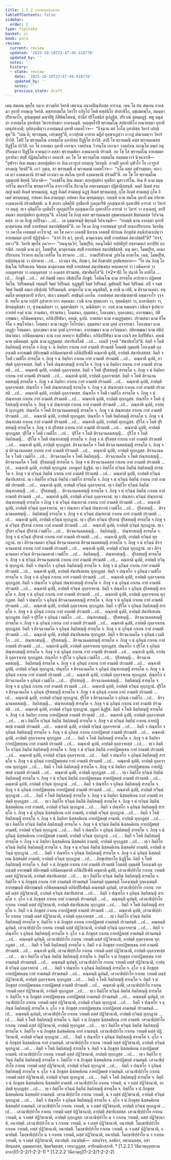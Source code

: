 ```yaml
---
title: 1.2.2 กายสํสคฺคสิกฺขาปท
tableOfContents: false
sidebar:
  order: 2
type: tipitaka
basket: vi
book: para
review:
  current: review
  updated: '2025-10-18T23:47:49.418770'
  updated_by: ''
  notes: ''
  history:
  - state: review
    date: '2025-10-18T23:47:49.418770'
    updated_by: ''
    notes: ''
    previous_state: draft
---
```



<DynamicBreadcrumb />


<ReviewStatus review={frontmatter.review} showDetails={true} />

<HypothesisAnnotation frontmatter={frontmatter} />

<Division number="269" book="para" e="ch" v="1" p="172">

<Paragraph number="993" book="para">
เตน สมเยน พุทฺโธ ภควา สาวตฺถิยํ วิหรติ เชตวเน อนาถปิณฺฑิกสฺส อาราเม. เตน โข ปน สมเยน อายสฺมา อุทายี อรญฺเญ วิหรติ. ตสฺสายสฺมโต วิหาโร อภิรูโป โหติ ทสฺสนีโย ปาสาทิโก, มชฺเฌคพฺโภ, สมนฺตาปริยาคาโร, สุปญฺญตฺตํ มญฺจปีฐํ ภิสิพิพฺโพหนํ, ปานียํ ปริโภชนียํ สูปฏฺฐิตํ, ปริเวณํ สุสมฺมฏฺฐํ. พหู มนุสฺสา อายสฺมโต อุทายิสฺส วิหารเปกฺขกา อาคจฺฉนฺติ.



</Paragraph>

<Paragraph number="994" book="para">
อญฺญตโรปิ พฺราหฺมโณ สปชาปติโก เยนายสฺมา อุทายี เตนุปสงฺกมิ; อุปสงฺกมิตฺวา อายสฺมนฺตํ อุทายิํ เอตทโวจ—  “อิจฺฉาม มยํ โภโต อุทายิสฺส วิหารํ เปกฺขิตุนฺ”ติ. “เตน หิ, พฺราหฺมณ, เปกฺขสฺสู”ติ, อวาปุรณํ อาทาย ฆฏิกํ อุคฺฆาเฏตฺวา กวาฏํ ปณาเมตฺวา วิหารํ ปาวิสิ. โสปิ โข พฺราหฺมโณ อายสฺมโต อุทายิสฺส ปิฏฺฐิโต ปาวิสิ. สาปิ โข พฺราหฺมณี ตสฺส พฺราหฺมณสฺส ปิฏฺฐิโต ปาวิสิ. อถ โข อายสฺมา อุทายี เอกจฺเจ วาตปาเน วิวรนฺโต เอกจฺเจ วาตปาเน ถเกนฺโต คพฺภํ อนุปริคนฺตฺวา ปิฏฺฐิโต อาคนฺตฺวา ตสฺสา พฺราหฺมณิยา องฺคมงฺคานิ ปรามสิ. อถ โข โส พฺราหฺมโณ อายสฺมตา อุทายินา สทฺธิํ ปฏิสมฺโมทิตฺวา อคมาสิ. อถ โข โส พฺราหฺมโณ อตฺตมโน อตฺตมนวาจํ นิจฺฉาเรสิ—  “อุฬารา อิเม สมณา สกฺยปุตฺติยา เย อิเม เอวรูเป อรญฺเญ วิหรนฺติ. ภวมฺปิ อุทายี อุฬาโร โย เอวรูเป อรญฺเญ วิหรตี”ติ.



</Paragraph>

<Paragraph number="995" book="para">
เอวํ วุตฺเต, สา พฺราหฺมณี ตํ พฺราหฺมณํ เอตทโวจ—  “กุโต ตสฺส อุฬารตฺตตา. ยเถว เม ตฺวํ องฺคมงฺคานิ ปรามสิ เอวเมว เม สมโณ อุทายี องฺคมงฺคานิ ปรามสี”ติ. อถ โข โส พฺราหฺมโณ อุชฺฌายติ ขิยฺยติ วิปาเจติ—  “อลชฺชิโน อิเม สมณา สกฺยปุตฺติยา ทุสฺสีลา มุสาวาทิโน. อิเม หิ นาม ธมฺมจาริโน สมจาริโน พฺรหฺมจาริโน สจฺจวาทิโน สีลวนฺโต กลฺยาณธมฺมา ปฏิชานิสฺสนฺติ. นตฺถิ อิเมสํ สามญฺญํ นตฺถิ อิเมสํ พฺรหฺมญฺญํ, นฏฺฐํ อิเมสํ สามญฺญํ นฏฺฐํ อิเมสํ พฺรหฺมญฺญํ, กุโต อิเมสํ สามญฺญํ กุโต อิเมสํ พฺรหฺมญฺญํ, อปคตา อิเม สามญฺญา อปคตา อิเม พฺรหฺมญฺญา. กถญฺหิ นาม สมโณ อุทายี มม ภริยาย องฺคมงฺคานิ ปรามสิสฺสติ. น หิ สกฺกา กุลิตฺถีหิ กุลธีตาหิ กุลกุมารีหิ กุลสุณฺหาหิ กุลทาสีหิ อารามํ วา วิหารํ วา คนฺตุํ. สเจ กุลิตฺถิโย กุลธีตโร กุลกุมาริโย กุลสุณฺหาโย กุลทาสิโย อารามํ วา วิหารํ วา คจฺเฉยฺยุํ, ตาปิ สมณา สกฺยปุตฺติยา ทูเสยฺยุนฺ”ติ.



</Paragraph>

<Paragraph number="996" book="para">
อโสฺสสุํ โข ภิกฺขุ ตสฺส พฺราหฺมณสฺส อุชฺฌายนฺตสฺส ขิยฺยนฺตสฺส วิปาเจนฺตสฺส. เย เต ภิกฺขู อปฺปิจฺฉา …เป…  เต อุชฺฌายนฺติ ขิยฺยนฺติ วิปาเจนฺติ—  “กถญฺหิ นาม อายสฺมา อุทายี มาตุคาเมน สทฺธิํ กายสํสคฺคํ สมาปชฺชิสฺสตี”ติ.



</Paragraph>

<Paragraph number="997" book="para">
อถ โข เต ภิกฺขู อายสฺมนฺตํ อุทายิํ อเนกปริยาเยน วิครหิตฺวา ภควโต เอตมตฺถํ อาโรเจสุํ. อถ โข ภควา เอตสฺมิํ นิทาเน เอตสฺมิํ ปกรเณ ภิกฺขุสํฆํ สนฺนิปาตาเปตฺวา อายสฺมนฺตํ อุทายิํ ปฏิปุจฺฉิ—  “สจฺจํ กิร ตฺวํ, อุทายิ, มาตุคาเมน สทฺธิํ กายสํสคฺคํ สมาปชฺชสี”ติ? “สจฺจํ, ภควา”ติ. วิครหิ พุทฺโธ ภควา—  “อนนุจฺฉวิกํ, โมฆปุริส, อนนุโลมิกํ อปฺปติรูปํ อสฺสามณกํ อกปฺปิยํ อกรณียํ. กถญฺหิ นาม ตฺวํ, โมฆปุริส, มาตุคาเมน สทฺธิํ กายสํสคฺคํ สมาปชฺชิสฺสสิ. นนุ มยา, โมฆปุริส, อเนกปริยาเยน วิราคาย ธมฺโม เทสิโต โน สราคาย …เป…  กามปริฬาหานํ วูปสโม อกฺขาโต. เนตํ, โมฆปุริส, อปฺปสนฺนานํ วา ปสาทาย …เป…  เอวญฺจ ปน, ภิกฺขเว, อิมํ สิกฺขาปทํ อุทฺทิเสยฺยาถ—



</Paragraph>

</Division>
<Division number="270" book="para" e="ch" v="1" p="173">

<Paragraph number="998" book="para">
<Emphasis>“โย ปน ภิกฺขุ โอติณฺโณ วิปริณเตน จิตฺเตน มาตุคาเมน สทฺธิํ กายสํสคฺคํ สมาปชฺเชยฺย หตฺถคฺคาหํ วา เวณิคฺคาหํ วา อญฺญตรสฺส วา อญฺญตรสฺส วา องฺคสฺส ปรามสนํ, สํฆาทิเสโส”</Emphasis>ติ. (*2*:<Emphasis>6</Emphasis>)



</Paragraph>

</Division>
<Division number="271" book="para" e="ch" v="1" p="173">

<Paragraph number="999" book="para">
<Emphasis>โย ปนา</Emphasis>ติ โย ยาทิโส …เป…  <Emphasis>ภิกฺขู</Emphasis>ติ …เป…  อยํ อิมสฺมิํ อตฺเถ อธิปฺเปโต ภิกฺขูติ.



</Paragraph>

<Paragraph number="1000" book="para">
<Emphasis>โอติณฺโณ</Emphasis> นาม สารตฺโต อเปกฺขวา ปฏิพทฺธจิตฺโต.



</Paragraph>

<Paragraph number="1001" book="para">
<Emphasis>วิปริณตนฺ</Emphasis>ติ รตฺตมฺปิ จิตฺตํ วิปริณตํ. ทุฏฺฐมฺปิ จิตฺตํ วิปริณตํ. มูฬฺหมฺปิ จิตฺตํ วิปริณตํ. อปิ จ รตฺตํ จิตฺตํ อิมสฺมิํ อตฺเถ อธิปฺเปตํ วิปริณตนฺติ.



</Paragraph>

<Paragraph number="1002" book="para">
<Emphasis>มาตุคาโม</Emphasis> นาม มนุสฺสิตฺถี, น ยกฺขี น เปตี, น ติรจฺฉานคตา. อนฺตมโส ตทหุชาตาปิ ทาริกา, ปเคว มหตฺตรี.



</Paragraph>

<Paragraph number="1003" book="para">
<Emphasis>สทฺธินฺ</Emphasis>ติ เอกโต.



</Paragraph>

<Paragraph number="1004" book="para">
<Emphasis>กายสํสคฺคํ สมาปชฺเชยฺยา</Emphasis>ติ อชฺฌาจาโร วุจฺจติ.



</Paragraph>

<Paragraph number="1005" book="para">
<Emphasis>หตฺโถ</Emphasis> นาม กปฺปรํ อุปาทาย ยาว อคฺคนขา.



</Paragraph>

<Paragraph number="1006" book="para">
<Emphasis>เวณี</Emphasis> นาม สุทฺธเกสา วา, สุตฺตมิสฺสา วา, มาลามิสฺสา วา, หิรญฺญมิสฺสา วา, สุวณฺณมิสฺสา วา, มุตฺตามิสฺสา วา, มณิมิสฺสา วา.



</Paragraph>

<Paragraph number="1007" book="para">
<Emphasis>องฺคํ</Emphasis> นาม หตฺถญฺจ เวณิญฺจ ฐเปตฺวา อวเสสํ องฺคํ นาม.



</Paragraph>

</Division>
<Division number="272" book="para" e="ch" v="1" p="174">

<Paragraph number="1008" book="para">
อามสนา, ปรามสนา, โอมสนา, อุมฺมสนา, โอลงฺฆนา, อุลฺลงฺฆนา, อากฑฺฒนา, ปติกฑฺฒนา, อภินิคฺคณฺหนา, อภินิปฺปีฬนา, คหณํ, ฉุปนํ.



</Paragraph>

<Paragraph number="1009" book="para">
<Emphasis>อามสนา</Emphasis> นาม อามฏฺฐมตฺตา.



</Paragraph>

<Paragraph number="1010" book="para">
<Emphasis>ปรามสนา</Emphasis> นาม อิโตจิโต จ สญฺโจปนา.



</Paragraph>

<Paragraph number="1011" book="para">
<Emphasis>โอมสนา</Emphasis> นาม เหฏฺฐา โอโรปนา.



</Paragraph>

<Paragraph number="1012" book="para">
<Emphasis>อุมฺมสนา</Emphasis> นาม อุทฺธํ อุจฺจารณา.



</Paragraph>

<Paragraph number="1013" book="para">
<Emphasis>โอลงฺฆนา</Emphasis> นาม เหฏฺฐา โอนมนา.



</Paragraph>

<Paragraph number="1014" book="para">
<Emphasis>อุลฺลงฺฆนา</Emphasis> นาม อุทฺธํ อุจฺจารณา.



</Paragraph>

<Paragraph number="1015" book="para">
<Emphasis>อากฑฺฒนา</Emphasis> นาม อาวิญฺฉนา.



</Paragraph>

<Paragraph number="1016" book="para">
<Emphasis>ปติกฑฺฒนา</Emphasis> นาม ปติปฺปณามนา.



</Paragraph>

<Paragraph number="1017" book="para">
<Emphasis>อภินิคฺคณฺหนา</Emphasis> นาม องฺคํ คเหตฺวา นิปฺปีฬนา.



</Paragraph>

<Paragraph number="1018" book="para">
<Emphasis>อภินิปฺปีฬนา</Emphasis> นาม เกนจิ สห นิปฺปีฬนา.



</Paragraph>

<Paragraph number="1019" book="para">
<Emphasis>คหณํ</Emphasis> นาม คหิตมตฺตํ.



</Paragraph>

<Paragraph number="1020" book="para">
<Emphasis>ฉุปนํ</Emphasis> นาม ผุฏฺฐมตฺตํ.



</Paragraph>

<Paragraph number="1021" book="para">
<Emphasis>สํฆาทิเสโส</Emphasis>ติ …เป…  เตนปิ วุจฺจติ “สํฆาทิเสโส”ติ.



</Paragraph>

</Division>
<Division number="273" book="para" e="ch" v="1" p="175">

<Paragraph number="1022" book="para">
อิตฺถี จ โหติ อิตฺถิสญฺญี สารตฺโต จ ภิกฺขุ จ. นํ อิตฺถิยา กาเยน กายํ อามสติ ปรามสติ โอมสติ อุมฺมสติ โอลงฺเฆติ อุลฺลงฺเฆติ อากฑฺฒติ ปติกฑฺฒติ อภินิคฺคณฺหาติ อภินิปฺปีเฬติ คณฺหาติ ฉุปติ, อาปตฺติ สํฆาทิเสสสฺส.



</Paragraph>

<Paragraph number="1023" book="para">
อิตฺถี จ โหติ เวมติโก สารตฺโต จ. ภิกฺขุ จ นํ อิตฺถิยา กาเยน กายํ อามสติ ปรามสติ …เป…  คณฺหาติ ฉุปติ, อาปตฺติ ถุลฺลจฺจยสฺส.



</Paragraph>

<Paragraph number="1024" book="para">
อิตฺถี จ โหติ ปณฺฑกสญฺญี สารตฺโต จ. ภิกฺขุ จ นํ อิตฺถิยา กาเยน กายํ อามสติ ปรามสติ …เป…  คณฺหาติ ฉุปติ, อาปตฺติ ถุลฺลจฺจยสฺส.



</Paragraph>

<Paragraph number="1025" book="para">
อิตฺถี จ โหติ ปุริสสญฺญี สารตฺโต จ. ภิกฺขุ จ นํ อิตฺถิยา กาเยน กายํ อามสติ ปรามสติ …เป…  คณฺหาติ ฉุปติ, อาปตฺติ ถุลฺลจฺจยสฺส.



</Paragraph>

<Paragraph number="1026" book="para">
อิตฺถี จ โหติ ติรจฺฉานคตสญฺญี สารตฺโต จ. ภิกฺขุ จ นํ อิตฺถิยา กาเยน กายํ อามสติ ปรามสติ …เป…  คณฺหาติ ฉุปติ, อาปตฺติ ถุลฺลจฺจยสฺส.



</Paragraph>

<Paragraph number="1027" book="para">
ปณฺฑโก จ โหติ ปณฺฑกสญฺญี สารตฺโต จ. ภิกฺขุ จ นํ ปณฺฑกสฺส กาเยน กายํ อามสติ ปรามสติ …เป…  คณฺหาติ ฉุปติ, อาปตฺติ ถุลฺลจฺจยสฺส.



</Paragraph>

<Paragraph number="1028" book="para">
ปณฺฑโก จ โหติ เวมติโก สารตฺโต จ. ภิกฺขุ จ นํ ปณฺฑกสฺส กาเยน กายํ อามสติ ปรามสติ …เป…  คณฺหาติ ฉุปติ, อาปตฺติ ทุกฺกฏสฺส.



</Paragraph>

<Paragraph number="1029" book="para">
ปณฺฑโก จ โหติ ปุริสสญฺญี สารตฺโต จ. ภิกฺขุ จ นํ ปณฺฑกสฺส กาเยน กายํ อามสติ ปรามสติ …เป…  คณฺหาติ ฉุปติ, อาปตฺติ ทุกฺกฏสฺส.



</Paragraph>

<Paragraph number="1030" book="para">
ปณฺฑโก จ โหติ ติรจฺฉานคตสญฺญี สารตฺโต จ. ภิกฺขุ จ นํ ปณฺฑกสฺส กาเยน กายํ อามสติ ปรามสติ …เป…  คณฺหาติ ฉุปติ, อาปตฺติ ทุกฺกฏสฺส.



</Paragraph>

<Paragraph number="1031" book="para">
ปณฺฑโก จ โหติ อิตฺถิสญฺญี สารตฺโต จ. ภิกฺขุ จ นํ ปณฺฑกสฺส กาเยน กายํ อามสติ ปรามสติ …เป…  คณฺหาติ ฉุปติ, อาปตฺติ ทุกฺกฏสฺส.



</Paragraph>

<Paragraph number="1032" book="para">
ปุริโส จ โหติ ปุริสสญฺญี สารตฺโต จ. ภิกฺขุ จ นํ ปุริสสฺส กาเยน กายํ อามสติ ปรามสติ …เป…  คณฺหาติ ฉุปติ, อาปตฺติ ทุกฺกฏสฺส.



</Paragraph>

<Paragraph number="1033" book="para">
ปุริโส จ โหติ เวมติโก …เป…  ปุริโส จ โหติ ติรจฺฉานคตสญฺญี…  ปุริโส จ โหติ อิตฺถิสญฺญี…  ปุริโส จ โหติ ปณฺฑกสญฺญี สารตฺโต จ. ภิกฺขุ จ นํ ปุริสสฺส กาเยน กายํ อามสติ ปรามสติ …เป…  คณฺหาติ ฉุปติ, อาปตฺติ ทุกฺกฏสฺส.



</Paragraph>

<Paragraph number="1034" book="para">
ติรจฺฉานคโต จ โหติ ติรจฺฉานคตสญฺญี สารตฺโต จ. ภิกฺขุ จ นํ ติรจฺฉานคตสฺส กาเยน กายํ อามสติ ปรามสติ …เป…  คณฺหาติ ฉุปติ, อาปตฺติ ทุกฺกฏสฺส.



</Paragraph>

<Paragraph number="1035" book="para">
ติรจฺฉานคโต จ โหติ เวมติโก …เป…  ติรจฺฉานคโต จ โหติ อิตฺถิสญฺญี…  ติรจฺฉานคโต จ โหติ ปณฺฑกสญฺญี…  ติรจฺฉานคโต จ โหติ. ปุริสสญฺญี สารตฺโต จ. ภิกฺขุ จ นํ ติรจฺฉานคตสฺส กาเยน กายํ อามสติ ปรามสติ …เป…  คณฺหาติ ฉุปติ, อาปตฺติ ทุกฺกฏสฺส.




</Paragraph>
</Division>

<Paragraph number="1036" type="center" book="para">
เอกมูลกํ นิฏฺฐิตํ.





</Paragraph>

<Division number="274" book="para" e="ch" v="1" p="176">

<Paragraph number="1037" book="para">
ทฺเว อิตฺถิโย ทฺวินฺนํ อิตฺถีนํ อิตฺถิสญฺญี สารตฺโต จ. ภิกฺขุ จ นํ ทฺวินฺนํ อิตฺถีนํ กาเยน กายํ อามสติ ปรามสติ …เป…  คณฺหาติ ฉุปติ, อาปตฺติ ทฺวินฺนํ สํฆาทิเสสานํ.



</Paragraph>

<Paragraph number="1038" book="para">
ทฺเว อิตฺถิโย ทฺวินฺนํ อิตฺถีนํ เวมติโก สารตฺโต จ. ภิกฺขุ จ นํ ทฺวินฺนํ อิตฺถีนํ กาเยน กายํ อามสติ ปรามสติ …เป…  คณฺหาติ ฉุปติ, อาปตฺติ ทฺวินฺนํ ถุลฺลจฺจยานํ.



</Paragraph>

<Paragraph number="1039" book="para">
ทฺเว อิตฺถิโย ทฺวินฺนํ อิตฺถีนํ ปณฺฑกสญฺญี …เป…  ปุริสสญฺญี…  ติรจฺฉานคตสญฺญี สารตฺโต จ. ภิกฺขุ จ นํ ทฺวินฺนํ อิตฺถีนํ กาเยน กายํ อามสติ ปรามสติ …เป…  คณฺหาติ ฉุปติ, อาปตฺติ ทฺวินฺนํ ถุลฺลจฺจยานํ.



</Paragraph>

<Paragraph number="1040" book="para">
ทฺเว ปณฺฑกา ทฺวินฺนํ ปณฺฑกานํ ปณฺฑกสญฺญี สารตฺโต จ ภิกฺขุ จ นํ ทฺวินฺนํ ปณฺฑกานํ กาเยน กายํ อามสติ ปรามสติ …เป…  คณฺหาติ ฉุปติ, อาปตฺติ ทฺวินฺนํ ถุลฺลจฺจยานํ.



</Paragraph>

<Paragraph number="1041" book="para">
ทฺเว ปณฺฑกา ทฺวินฺนํ ปณฺฑกานํ เวมติโก …เป…  ปุริสสญฺญี…  ติรจฺฉานคตสญฺญี…  อิตฺถิสญฺญี สารตฺโต จ. ภิกฺขุ จ นํ ทฺวินฺนํ ปณฺฑกานํ กาเยน กายํ อามสติ ปรามสติ …เป…  คณฺหาติ ฉุปติ, อาปตฺติ ทฺวินฺนํ ทุกฺกฏานํ.



</Paragraph>

<Paragraph number="1042" book="para">
ทฺเว ปุริสา ทฺวินฺนํ ปุริสานํ ปุริสสญฺญี สารตฺโต จ ภิกฺขุ จ นํ ทฺวินฺนํ ปุริสานํ กาเยน กายํ อามสติ ปรามสติ …เป…  คณฺหาติ ฉุปติ, อาปตฺติ ทฺวินฺนํ ทุกฺกฏานํ.



</Paragraph>

<Paragraph number="1043" book="para">
ทฺเว ปุริสา ทฺวินฺนํ ปุริสานํ เวมติโก …เป…  ติรจฺฉานคตสญฺญี…  อิตฺถิสญฺญี…  ปณฺฑกสญฺญี สารตฺโต จ. ภิกฺขุ จ นํ ทฺวินฺนํ ปุริสานํ กาเยน กายํ อามสติ ปรามสติ …เป…  คณฺหาติ ฉุปติ, อาปตฺติ ทฺวินฺนํ ทุกฺกฏานํ.



</Paragraph>

<Paragraph number="1044" book="para">
ทฺเว ติรจฺฉานคตา ทฺวินฺนํ ติรจฺฉานคตานํ ติรจฺฉานคตสญฺญี สารตฺโต จ. ภิกฺขุ จ นํ ทฺวินฺนํ ติรจฺฉานคตานํ กาเยน กายํ อามสติ ปรามสติ …เป…  คณฺหาติ ฉุปติ, อาปตฺติ ทฺวินฺนํ ทุกฺกฏานํ.



</Paragraph>

<Paragraph number="1045" book="para">
ทฺเว ติรจฺฉานคตา ทฺวินฺนํ ติรจฺฉานคตานํ เวมติโก …เป…  อิตฺถิสญฺญี…  ปณฺฑกสญฺญี…  ปุริสสญฺญี สารตฺโต จ. ภิกฺขุ จ นํ ทฺวินฺนํ ติรจฺฉานคตานํ กาเยน กายํ อามสติ ปรามสติ …เป…  คณฺหาติ ฉุปติ, อาปตฺติ ทฺวินฺนํ ทุกฺกฏานํ.



</Paragraph>

</Division>
<Division number="275" book="para" e="ch" v="1" p="177">

<Paragraph number="1046" book="para">
อิตฺถี จ ปณฺฑโก จ อุภินฺนํ อิตฺถิสญฺญี สารตฺโต จ. ภิกฺขุ จ นํ อุภินฺนํ กาเยน กายํ อามสติ ปรามสติ …เป…  คณฺหาติ ฉุปติ, อาปตฺติ สํฆาทิเสเสน ทุกฺกฏสฺส.



</Paragraph>

<Paragraph number="1047" book="para">
อิตฺถี จ ปณฺฑโก จ อุภินฺนํ เวมติโก สารตฺโต จ. ภิกฺขุ จ นํ อุภินฺนํ กาเยน กายํ อามสติ ปรามสติ …เป…  คณฺหาติ ฉุปติ, อาปตฺติ ถุลฺลจฺจเยน ทุกฺกฏสฺส.



</Paragraph>

<Paragraph number="1048" book="para">
อิตฺถี จ ปณฺฑโก จ อุภินฺนํ ปณฺฑกสญฺญี สารตฺโต จ. ภิกฺขุ จ นํ อุภินฺนํ กาเยน กายํ อามสติ ปรามสติ …เป…  คณฺหาติ ฉุปติ, อาปตฺติ ทฺวินฺนํ ถุลฺลจฺจยานํ.



</Paragraph>

<Paragraph number="1049" book="para">
อิตฺถี จ ปณฺฑโก จ อุภินฺนํ ปุริสสญฺญี สารตฺโต จ. ภิกฺขุ จ นํ อุภินฺนํ กาเยน กายํ อามสติ ปรามสติ …เป…  คณฺหาติ ฉุปติ, อาปตฺติ ถุลฺลจฺจเยน ทุกฺกฏสฺส.



</Paragraph>

<Paragraph number="1050" book="para">
อิตฺถี จ ปณฺฑโก จ อุภินฺนํ ติรจฺฉานคตสญฺญี สารตฺโต จ. ภิกฺขุ จ นํ อุภินฺนํ กาเยน กายํ อามสติ ปรามสติ …เป…  คณฺหาติ ฉุปติ, อาปตฺติ ถุลฺลจฺจเยน ทุกฺกฏสฺส.



</Paragraph>

<Paragraph number="1051" book="para">
อิตฺถี จ ปุริโส จ อุภินฺนํ อิตฺถิสญฺญี สารตฺโต จ. ภิกฺขุ จ นํ อุภินฺนํ กาเยน กายํ อามสติ ปรามสติ …เป…  คณฺหาติ ฉุปติ, อาปตฺติ สํฆาทิเสเสน ทุกฺกฏสฺส.



</Paragraph>

<Paragraph number="1052" book="para">
อิตฺถี จ ปุริโส จ อุภินฺนํ เวมติโก …เป…  ปณฺฑกสญฺญี…  ปุริสสญฺญี…  ติรจฺฉานคตสญฺญี สารตฺโต จ. ภิกฺขุ จ นํ อุภินฺนํ กาเยน กายํ อามสติ ปรามสติ …เป…  คณฺหาติ ฉุปติ, อาปตฺติ ถุลฺลจฺจเยน ทุกฺกฏสฺส.



</Paragraph>

<Paragraph number="1053" book="para">
อิตฺถี จ ติรจฺฉานคโต จ อุภินฺนํ อิตฺถิสญฺญี สารตฺโต จ. ภิกฺขุ จ นํ อุภินฺนํ กาเยน กายํ อามสติ ปรามสติ …เป…  คณฺหาติ ฉุปติ, อาปตฺติ สํฆาทิเสเสน ทุกฺกฏสฺส.



</Paragraph>

<Paragraph number="1054" book="para">
อิตฺถี จ ติรจฺฉานคโต จ อุภินฺนํ เวมติโก …เป…  ปณฺฑกสญฺญี…  ปุริสสญฺญี…  ติรจฺฉานคตสญฺญี สารตฺโต จ. ภิกฺขุ จ นํ อุภินฺนํ กาเยน กายํ อามสติ ปรามสติ …เป…  คณฺหาติ ฉุปติ, อาปตฺติ ถุลฺลจฺจเยน ทุกฺกฏสฺส.



</Paragraph>

<Paragraph number="1055" book="para">
ปณฺฑโก จ ปุริโส จ อุภินฺนํ ปณฺฑกสญฺญี สารตฺโต จ. ภิกฺขุ จ นํ อุภินฺนํ กาเยน กายํ อามสติ ปรามสติ …เป…  คณฺหาติ ฉุปติ, อาปตฺติ ถุลฺลจฺจเยน ทุกฺกฏสฺส.



</Paragraph>

<Paragraph number="1056" book="para">
ปณฺฑโก จ ปุริโส จ อุภินฺนํ เวมติโก …เป…  ปุริสสญฺญี…  ติรจฺฉานคตสญฺญี…  อิตฺถิสญฺญี สารตฺโต จ. ภิกฺขุ จ นํ อุภินฺนํ กาเยน กายํ อามสติ ปรามสติ …เป…  คณฺหาติ ฉุปติ, อาปตฺติ ทฺวินฺนํ ทุกฺกฏานํ.



</Paragraph>

<Paragraph number="1057" book="para">
ปณฺฑโก จ ติรจฺฉานคโต จ อุภินฺนํ ปณฺฑกสญฺญี สารตฺโต จ. ภิกฺขุ จ นํ อุภินฺนํ กาเยน กายํ อามสติ ปรามสติ …เป…  คณฺหาติ ฉุปติ, อาปตฺติ ถุลฺลจฺจเยน ทุกฺกฏสฺส.



</Paragraph>

<Paragraph number="1058" book="para">
ปณฺฑโก จ ติรจฺฉานคโต จ อุภินฺนํ เวมติโก …เป…  ปุริสสญฺญี…  ติรจฺฉานคตสญฺญี…  อิตฺถิสญฺญี สารตฺโต จ. ภิกฺขุ จ นํ อุภินฺนํ กาเยน กายํ อามสติ ปรามสติ …เป…  คณฺหาติ ฉุปติ, อาปตฺติ ทฺวินฺนํ ทุกฺกฏานํ.



</Paragraph>

<Paragraph number="1059" book="para">
ปุริโส จ ติรจฺฉานคโต จ อุภินฺนํ ปุริสสญฺญี สารตฺโต จ. ภิกฺขุ จ นํ อุภินฺนํ กาเยน กายํ อามสติ ปรามสติ …เป…  คณฺหาติ ฉุปติ, อาปตฺติ ทฺวินฺนํ ทุกฺกฏานํ.



</Paragraph>

<Paragraph number="1060" book="para">
ปุริโส จ ติรจฺฉานคโต จ อุภินฺนํ เวมติโก …เป…  ติรจฺฉานคตสญฺญี…  อิตฺถิสญฺญี…  ปณฺฑกสญฺญี สารตฺโต จ. ภิกฺขุ จ นํ อุภินฺนํ กาเยน กายํ อามสติ ปรามสติ …เป…  คณฺหาติ ฉุปติ, อาปตฺติ ทฺวินฺนํ ทุกฺกฏานํ.




</Paragraph>
</Division>

<Paragraph number="1061" type="center" book="para">
ทุมูลกํ นิฏฺฐิตํ.





</Paragraph>

<Division number="276" book="para" e="ch" v="1" p="179">

<Paragraph number="1062" book="para">
อิตฺถี จ โหติ อิตฺถิสญฺญี สารตฺโต จ. ภิกฺขุ จ นํ อิตฺถิยา กาเยน กายปฏิพทฺธํ อามสติ ปรามสติ …เป…  คณฺหาติ ฉุปติ, อาปตฺติ ถุลฺลจฺจยสฺส …เป… .



</Paragraph>

<Paragraph number="1063" book="para">
ทฺเว อิตฺถิโย ทฺวินฺนํ อิตฺถีนํ อิตฺถิสญฺญี สารตฺโต จ. ภิกฺขุ จ นํ ทฺวินฺนํ อิตฺถีนํ กาเยน กายปฏิพทฺธํ อามสติ ปรามสติ …เป…  คณฺหาติ ฉุปติ, อาปตฺติ ทฺวินฺนํ ถุลฺลจฺจยานํ …เป… .



</Paragraph>

<Paragraph number="1064" book="para">
อิตฺถี จ ปณฺฑโก จ อุภินฺนํ อิตฺถิสญฺญี สารตฺโต จ. ภิกฺขุ จ นํ อุภินฺนํ กาเยน กายปฏิพทฺธํ อามสติ ปรามสติ …เป…  คณฺหาติ ฉุปติ, อาปตฺติ ถุลฺลจฺจเยน ทุกฺกฏสฺส …เป… .



</Paragraph>

<Paragraph number="1065" book="para">
อิตฺถี จ โหติ อิตฺถิสญฺญี สารตฺโต จ. ภิกฺขุ จ นํ อิตฺถิยา กายปฏิพทฺเธน กายํ อามสติ ปรามสติ …เป…  คณฺหาติ ฉุปติ, อาปตฺติ ถุลฺลจฺจยสฺส …เป… .



</Paragraph>

<Paragraph number="1066" book="para">
ทฺเว อิตฺถิโย ทฺวินฺนํ อิตฺถีนํ อิตฺถิสญฺญี สารตฺโต จ. ภิกฺขุ จ นํ ทฺวินฺนํ อิตฺถีนํ กายปฏิพทฺเธน กายํ อามสติ ปรามสติ …เป…  คณฺหาติ ฉุปติ, อาปตฺติ ทฺวินฺนํ ถุลฺลจฺจยานํ …เป… .



</Paragraph>

<Paragraph number="1067" book="para">
อิตฺถี จ ปณฺฑโก จ อุภินฺนํ อิตฺถิสญฺญี สารตฺโต จ. ภิกฺขุ จ นํ อุภินฺนํ กายปฏิพทฺเธน กายํ อามสติ ปรามสติ …เป…  คณฺหาติ ฉุปติ, อาปตฺติ ถุลฺลจฺจเยน ทุกฺกฏสฺส …เป… .



</Paragraph>

<Paragraph number="1068" book="para">
อิตฺถี จ โหติ อิตฺถิสญฺญี สารตฺโต จ. ภิกฺขุ จ นํ อิตฺถิยา กายปฏิพทฺเธน กายปฏิพทฺธํ อามสติ ปรามสติ …เป…  คณฺหาติ ฉุปติ, อาปตฺติ ทุกฺกฏสฺส …เป… .



</Paragraph>

<Paragraph number="1069" book="para">
ทฺเว อิตฺถิโย ทฺวินฺนํ อิตฺถีนํ อิตฺถิสญฺญี สารตฺโต จ. ภิกฺขุ จ นํ ทฺวินฺนํ อิตฺถีนํ กายปฏิพทฺเธน กายปฏิพทฺธํ อามสติ ปรามสติ …เป…  คณฺหาติ ฉุปติ, อาปตฺติ ทฺวินฺนํ ทุกฺกฏานํ …เป… .



</Paragraph>

<Paragraph number="1070" book="para">
อิตฺถี จ ปณฺฑโก จ อุภินฺนํ อิตฺถิสญฺญี สารตฺโต จ. ภิกฺขุ จ นํ อุภินฺนํ กายปฏิพทฺเธน กายปฏิพทฺธํ อามสติ ปรามสติ …เป…  คณฺหาติ ฉุปติ, อาปตฺติ ทฺวินฺนํ ทุกฺกฏานํ …เป… .



</Paragraph>

<Paragraph number="1071" book="para">
อิตฺถี จ โหติ อิตฺถิสญฺญี สารตฺโต จ. ภิกฺขุ จ นํ อิตฺถิยา นิสฺสคฺคิเยน กายํ อามสติ อาปตฺติ ทุกฺกฏสฺส …เป… .



</Paragraph>

<Paragraph number="1072" book="para">
ทฺเว อิตฺถิโย ทฺวินฺนํ อิตฺถีนํ อิตฺถิสญฺญี สารตฺโต จ. ภิกฺขุ จ นํ ทฺวินฺนํ อิตฺถีนํ นิสฺสคฺคิเยน กายํ อามสติ, อาปตฺติ ทฺวินฺนํ ทุกฺกฏานํ …เป… .



</Paragraph>

<Paragraph number="1073" book="para">
อิตฺถี จ ปณฺฑโก จ อุภินฺนํ อิตฺถิสญฺญี สารตฺโต จ. ภิกฺขุ จ นํ อุภินฺนํ นิสฺสคฺคิเยน กายํ อามสติ, อาปตฺติ ทฺวินฺนํ ทุกฺกฏานํ …เป… .



</Paragraph>

<Paragraph number="1074" book="para">
อิตฺถี จ โหติ อิตฺถิสญฺญี สารตฺโต จ. ภิกฺขุ จ นํ อิตฺถิยา นิสฺสคฺคิเยน กายปฏิพทฺธํ อามสติ, อาปตฺติ ทุกฺกฏสฺส …เป… .



</Paragraph>

<Paragraph number="1075" book="para">
ทฺเว อิตฺถิโย ทฺวินฺนํ อิตฺถีนํ อิตฺถิสญฺญี สารตฺโต จ. ภิกฺขุ จ นํ ทฺวินฺนํ อิตฺถีนํ นิสฺสคฺคิเยน กายปฏิพทฺธํ อามสติ, อาปตฺติ ทฺวินฺนํ ทุกฺกฏานํ …เป… .



</Paragraph>

<Paragraph number="1076" book="para">
อิตฺถี จ ปณฺฑโก จ อุภินฺนํ อิตฺถิสญฺญี สารตฺโต จ. ภิกฺขุ จ นํ อุภินฺนํ นิสฺสคฺคิเยน กายปฏิพทฺธํ อามสติ, อาปตฺติ ทฺวินฺนํ ทุกฺกฏานํ …เป… .



</Paragraph>

<Paragraph number="1077" book="para">
อิตฺถี จ โหติ อิตฺถิสญฺญี สารตฺโต จ. ภิกฺขุ จ นํ อิตฺถิยา นิสฺสคฺคิเยน นิสฺสคฺคิยํ อามสติ, อาปตฺติ ทุกฺกฏสฺส …เป… .



</Paragraph>

<Paragraph number="1078" book="para">
ทฺเว อิตฺถิโย ทฺวินฺนํ อิตฺถีนํ อิตฺถิสญฺญี สารตฺโต จ. ภิกฺขุ จ นํ ทฺวินฺนํ อิตฺถีนํ นิสฺสคฺคิเยน นิสฺสคฺคิยํ อามสติ, อาปตฺติ ทฺวินฺนํ ทุกฺกฏานํ …เป… .



</Paragraph>

<Paragraph number="1079" book="para">
อิตฺถี จ ปณฺฑโก จ อุภินฺนํ อิตฺถิสญฺญี สารตฺโต จ. ภิกฺขุ จ นํ อุภินฺนํ นิสฺสคฺคิเยน นิสฺสคฺคิยํ อามสติ, อาปตฺติ ทฺวินฺนํ ทุกฺกฏานํ …เป… .




</Paragraph>
</Division>

<Paragraph number="1080" type="center" book="para">
ภิกฺขุเปยฺยาโล นิฏฺฐิโต.





</Paragraph>

<Division number="277" book="para" e="ch" v="1" p="181">

<Paragraph number="1081" book="para">
อิตฺถี จ โหติ อิตฺถิสญฺญี สารตฺโต จ. อิตฺถี จ นํ ภิกฺขุสฺส กาเยน กายํ อามสติ ปรามสติ โอมสติ อุมฺมสติ โอลงฺเฆติ อุลฺลงฺเฆติ อากฑฺฒติ ปติกฑฺฒติ อภินิคฺคณฺหาติ อภินิปฺปีเฬติ คณฺหาติ ฉุปติ, เสวนาธิปฺปาโย กาเยน วายมติ ผสฺสํ ปฏิวิชานาติ, อาปตฺติ สํฆาทิเสสสฺส …เป… .



</Paragraph>

<Paragraph number="1082" book="para">
ทฺเว อิตฺถิโย ทฺวินฺนํ อิตฺถีนํ อิตฺถิสญฺญี สารตฺโต จ. อิตฺถิโย จ นํ ภิกฺขุสฺส กาเยน กายํ อามสนฺติ ปรามสนฺติ โอมสนฺติ อุมฺมสนฺติ โอลงฺเฆนฺติ อุลฺลงฺเฆนฺติ อากฑฺฒนฺติ ปติกฑฺฒนฺติ อภินิคฺคณฺหนฺติ อภินิปฺปีเฬนฺติ คณฺหนฺติ ฉุปนฺติ, เสวนาธิปฺปาโย กาเยน วายมติ ผสฺสํ ปฏิวิชานาติ, อาปตฺติ ทฺวินฺนํ สํฆาทิเสสานํ …เป… .



</Paragraph>

<Paragraph number="1083" book="para">
อิตฺถี จ ปณฺฑโก จ อุภินฺนํ อิตฺถิสญฺญี สารตฺโต จ. อุโภ จ นํ ภิกฺขุสฺส กาเยน กายํ อามสนฺติ ปรามสนฺติ …เป…  คณฺหนฺติ ฉุปนฺติ, เสวนาธิปฺปาโย กาเยน วายมติ ผสฺสํ ปฏิวิชานาติ, อาปตฺติ สํฆาทิเสเสน ทุกฺกฏสฺส …เป… .



</Paragraph>

<Paragraph number="1084" book="para">
อิตฺถี จ โหติ อิตฺถิสญฺญี สารตฺโต จ. อิตฺถี จ นํ ภิกฺขุสฺส กาเยน กายปฏิพทฺธํ อามสติ ปรามสติ …เป…  คณฺหาติ ฉุปติ, เสวนาธิปฺปาโย กาเยน วายมติ ผสฺสํ ปฏิวิชานาติ, อาปตฺติ ถุลฺลจฺจยสฺส …เป… .



</Paragraph>

<Paragraph number="1085" book="para">
ทฺเว อิตฺถิโย ทฺวินฺนํ อิตฺถีนํ อิตฺถิสญฺญี สารตฺโต จ. อิตฺถิโย จ นํ ภิกฺขุสฺส กาเยน กายปฏิพทฺธํ อามสนฺติ ปรามสนฺติ …เป…  คณฺหนฺติ ฉุปนฺติ, เสวนาธิปฺปาโย กาเยน วายมติ ผสฺสํ ปฏิวิชานาติ, อาปตฺติ ทฺวินฺนํ ถุลฺลจฺจยานํ …เป… .



</Paragraph>

<Paragraph number="1086" book="para">
อิตฺถี จ ปณฺฑโก จ อุภินฺนํ อิตฺถิสญฺญี สารตฺโต จ. อุโภ จ นํ ภิกฺขุสฺส กาเยน กายปฏิพทฺธํ อามสนฺติ ปรามสนฺติ …เป…  คณฺหนฺติ ฉุปนฺติ, เสวนาธิปฺปาโย กาเยน วายมติ ผสฺสํ ปฏิวิชานาติ, อาปตฺติ ถุลฺลจฺจเยน ทุกฺกฏสฺส …เป… .



</Paragraph>

<Paragraph number="1087" book="para">
อิตฺถี จ โหติ อิตฺถิสญฺญี สารตฺโต จ. อิตฺถี จ นํ ภิกฺขุสฺส กายปฏิพทฺเธน กายํ อามสติ ปรามสติ …เป…  คณฺหาติ ฉุปติ, เสวนาธิปฺปาโย กาเยน วายมติ ผสฺสํ ปฏิวิชานาติ, อาปตฺติ ถุลฺลจฺจยสฺส …เป… .



</Paragraph>

<Paragraph number="1088" book="para">
ทฺเว อิตฺถิโย ทฺวินฺนํ อิตฺถีนํ อิตฺถิสญฺญี สารตฺโต จ. อิตฺถิโย จ นํ ภิกฺขุสฺส กายปฏิพทฺเธน กายํ อามสนฺติ ปรามสนฺติ …เป…  คณฺหนฺติ ฉุปนฺติ, เสวนาธิปฺปาโย กาเยน วายมติ ผสฺสํ ปฏิวิชานาติ, อาปตฺติ ทฺวินฺนํ ถุลฺลจฺจยานํ …เป… .



</Paragraph>

<Paragraph number="1089" book="para">
อิตฺถี จ ปณฺฑโก จ อุภินฺนํ อิตฺถิสญฺญี สารตฺโต จ. อุโภ จ นํ ภิกฺขุสฺส กายปฏิพทฺเธน กายํ อามสนฺติ ปรามสนฺติ …เป…  คณฺหนฺติ ฉุปนฺติ, เสวนาธิปฺปาโย กาเยน วายมติ ผสฺสํ ปฏิวิชานาติ, อาปตฺติ ถุลฺลจฺจเยน ทุกฺกฏสฺส …เป… .



</Paragraph>

</Division>
<Division number="278" book="para" e="ch" v="1" p="182">

<Paragraph number="1090" book="para">
อิตฺถี จ โหติ อิตฺถิสญฺญี สารตฺโต จ. อิตฺถี จ นํ ภิกฺขุสฺส กายปฏิพทฺเธน กายปฏิพทฺธํ อามสติ ปรามสติ …เป…  คณฺหาติ ฉุปติ, เสวนาธิปฺปาโย กาเยน วายมติ ผสฺสํ ปฏิวิชานาติ, อาปตฺติ ทุกฺกฏสฺส …เป… .



</Paragraph>

<Paragraph number="1091" book="para">
ทฺเว อิตฺถิโย ทฺวินฺนํ อิตฺถีนํ อิตฺถิสญฺญี สารตฺโต จ. อิตฺถิโย จ นํ ภิกฺขุสฺส กายปฏิพทฺเธน กายปฏิพทฺธํ อามสนฺติ ปรามสนฺติ …เป…  คณฺหนฺติ ฉุปนฺติ, เสวนาธิปฺปาโย กาเยน วายมติ ผสฺสํ ปฏิวิชานาติ, อาปตฺติ ทฺวินฺนํ ทุกฺกฏานํ …เป… .



</Paragraph>

<Paragraph number="1092" book="para">
อิตฺถี จ ปณฺฑโก จ อุภินฺนํ อิตฺถิสญฺญี สารตฺโต จ. อุโภ จ นํ ภิกฺขุสฺส กายปฏิพทฺเธน กายปฏิพทฺธํ อามสนฺติ ปรามสนฺติ …เป…  คณฺหนฺติ ฉุปนฺติ, เสวนาธิปฺปาโย กาเยน วายมติ ผสฺสํ ปฏิวิชานาติ, อาปตฺติ ทฺวินฺนํ ทุกฺกฏานํ …เป… .



</Paragraph>

<Paragraph number="1093" book="para">
อิตฺถี จ โหติ อิตฺถิสญฺญี สารตฺโต จ. อิตฺถี จ นํ ภิกฺขุสฺส นิสฺสคฺคิเยน กายํ อามสติ. เสวนาธิปฺปาโย กาเยน วายมติ ผสฺสํ ปฏิวิชานาติ, อาปตฺติ ทุกฺกฏสฺส …เป… .



</Paragraph>

<Paragraph number="1094" book="para">
ทฺเว อิตฺถิโย ทฺวินฺนํ อิตฺถีนํ อิตฺถิสญฺญี สารตฺโต จ. อิตฺถิโย จ นํ ภิกฺขุสฺส นิสฺสคฺคิเยน กายํ อามสนฺติ. เสวนาธิปฺปาโย กาเยน วายมติ ผสฺสํ ปฏิวิชานาติ, อาปตฺติ ทฺวินฺนํ ทุกฺกฏานํ …เป… .



</Paragraph>

<Paragraph number="1095" book="para">
อิตฺถี จ ปณฺฑโก จ อุภินฺนํ อิตฺถิสญฺญี สารตฺโต จ. อุโภ จ นํ ภิกฺขุสฺส นิสฺสคฺคิเยน กายํ อามสนฺติ. เสวนาธิปฺปาโย กาเยน วายมติ ผสฺสํ ปฏิวิชานาติ, อาปตฺติ ทฺวินฺนํ ทุกฺกฏานํ …เป… .



</Paragraph>

<Paragraph number="1096" book="para">
อิตฺถี จ โหติ อิตฺถิสญฺญี สารตฺโต จ. อิตฺถี จ นํ ภิกฺขุสฺส นิสฺสคฺคิเยน กายปฏิพทฺธํ อามสติ. เสวนาธิปฺปาโย กาเยน วายมติ ผสฺสํ ปฏิวิชานาติ, อาปตฺติ ทุกฺกฏสฺส …เป… .



</Paragraph>

<Paragraph number="1097" book="para">
ทฺเว อิตฺถิโย ทฺวินฺนํ อิตฺถีนํ อิตฺถิสญฺญี สารตฺโต จ. อิตฺถิโย จ นํ ภิกฺขุสฺส นิสฺสคฺคิเยน กายปฏิพทฺธํ อามสนฺติ. เสวนาธิปฺปาโย กาเยน วายมติ ผสฺสํ ปฏิวิชานาติ, อาปตฺติ ทฺวินฺนํ ทุกฺกฏานํ …เป… .



</Paragraph>

<Paragraph number="1098" book="para">
อิตฺถี จ ปณฺฑโก จ อุภินฺนํ อิตฺถิสญฺญี สารตฺโต จ. อุโภ จ นํ ภิกฺขุสฺส นิสฺสคฺคิเยน กายปฏิพทฺธํ อามสนฺติ. เสวนาธิปฺปาโย กาเยน วายมติ ผสฺสํ ปฏิวิชานาติ, อาปตฺติ ทฺวินฺนํ ทุกฺกฏานํ …เป… .



</Paragraph>

<Paragraph number="1099" book="para">
อิตฺถี จ โหติ อิตฺถิสญฺญี สารตฺโต จ. อิตฺถี จ นํ ภิกฺขุสฺส นิสฺสคฺคิเยน นิสฺสคฺคิยํ อามสติ. เสวนาธิปฺปาโย กาเยน วายมติ, น จ ผสฺสํ ปฏิวิชานาติ, อาปตฺติ ทุกฺกฏสฺส …เป… .



</Paragraph>

<Paragraph number="1100" book="para">
ทฺเว อิตฺถิโย ทฺวินฺนํ อิตฺถีนํ อิตฺถิสญฺญี สารตฺโต จ. อิตฺถิโย จ นํ ภิกฺขุสฺส นิสฺสคฺคิเยน นิสฺสคฺคิยํ อามสนฺติ. เสวนาธิปฺปาโย กาเยน วายมติ, น จ ผสฺสํ ปฏิวิชานาติ, อาปตฺติ ทฺวินฺนํ ทุกฺกฏานํ …เป… .



</Paragraph>

<Paragraph number="1101" book="para">
อิตฺถี จ ปณฺฑโก จ อุภินฺนํ อิตฺถิสญฺญี สารตฺโต จ. อุโภ จ นํ ภิกฺขุสฺส นิสฺสคฺคิเยน นิสฺสคฺคิยํ อามสนฺติ. เสวนาธิปฺปาโย กาเยน วายมติ, น จ ผสฺสํ ปฏิวิชานาติ, อาปตฺติ ทฺวินฺนํ ทุกฺกฏานํ …เป… .



</Paragraph>

</Division>
<Division number="279" book="para" e="ch" v="1" p="183">

<Paragraph number="1102" book="para">
เสวนาธิปฺปาโย กาเยน วายมติ ผสฺสํ ปฏิวิชานาติ, อาปตฺติ สํฆาทิเสสสฺส.



</Paragraph>

<Paragraph number="1103" book="para">
เสวนาธิปฺปาโย กาเยน วายมติ, น จ ผสฺสํ ปฏิวิชานาติ, อาปตฺติ ทุกฺกฏสฺส.



</Paragraph>

<Paragraph number="1104" book="para">
เสวนาธิปฺปาโย น จ กาเยน วายมติ, ผสฺสํ ปฏิวิชานาติ, อนาปตฺติ.



</Paragraph>

<Paragraph number="1105" book="para">
เสวนาธิปฺปาโย น จ กาเยน วายมติ, น จ ผสฺสํ ปฏิวิชานาติ, อนาปตฺติ.



</Paragraph>

<Paragraph number="1106" book="para">
โมกฺขาธิปฺปาโย กาเยน วายมติ, ผสฺสํ ปฏิวิชานาติ, อนาปตฺติ.



</Paragraph>

<Paragraph number="1107" book="para">
โมกฺขาธิปฺปาโย กาเยน วายมติ, น จ ผสฺสํ ปฏิวิชานาติ, อนาปตฺติ.



</Paragraph>

<Paragraph number="1108" book="para">
โมกฺขาธิปฺปาโย น จ กาเยน วายมติ, ผสฺสํ ปฏิวิชานาติ, อนาปตฺติ.



</Paragraph>

<Paragraph number="1109" book="para">
โมกฺขาธิปฺปาโย น จ กาเยน วายมติ, น จ ผสฺสํ ปฏิวิชานาติ, อนาปตฺติ.



</Paragraph>

</Division>
<Division number="280" book="para" e="ch" v="1" p="184">

<Paragraph number="1110" book="para">
อนาปตฺติ—  อสญฺจิจฺจ, อสติยา, อชานนฺตสฺส, อสาทิยนฺตสฺส, อุมฺมตฺตกสฺส, ขิตฺตจิตฺตสฺส, เวทนาฏฺฏสฺส, อาทิกมฺมิกสฺสาติ.

</Paragraph>
</Division>

<TableOfContents book="para" section="1.2.2">
* [1.2.2.1 วินีตวตฺถุอุทฺทานคาถา](1-2-2/1-2-2-1)
* [1.2.2.2 วินีตวตฺถุ](1-2-2/1-2-2-2)
</TableOfContents>